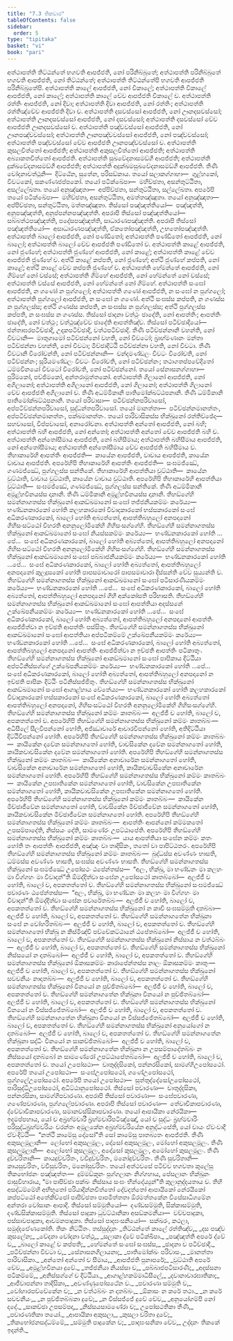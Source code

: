 ```yaml
---
title: "7.3 තිකවාර"
tableOfContents: false
sidebar:
  order: 5
type: "tipitaka"
basket: "vi"
book: "pari"
---
```



<DynamicBreadcrumb />

<Division number="323" book="pari">

<Paragraph number="1464" book="pari">
අත්ථාපත්ති තිට්ඨන්තේ භගවති ආපජ්ජති, නෝ පරිනිබ්බුතේ; අත්ථාපත්ති පරිනිබ්බුතේ භගවති ආපජ්ජති, නෝ තිට්ඨන්තේ; අත්ථාපත්ති තිට්ඨන්තේපි භගවති ආපජ්ජති පරිනිබ්බුතේපි. අත්ථාපත්ති කාලේ ආපජ්ජති, නෝ විකාලේ; අත්ථාපත්ති විකාලේ ආපජ්ජති, නෝ කාලේ; අත්ථාපත්ති කාලේ චේව ආපජ්ජති විකාලේ ච. අත්ථාපත්ති රත්තිං ආපජ්ජති, නෝ දිවා; අත්ථාපත්ති දිවා ආපජ්ජති, නෝ රත්තිං; අත්ථාපත්ති රත්තිඤ්චේව ආපජ්ජති දිවා ච. අත්ථාපත්ති දසවස්සෝ ආපජ්ජති, නෝ ඌනදසවස්සෝ; අත්ථාපත්ති ඌනදසවස්සෝ ආපජ්ජති, නෝ දසවස්සෝ; අත්ථාපත්ති දසවස්සෝ චේව ආපජ්ජති ඌනදසවස්සෝ ච. අත්ථාපත්ති පඤ්චවස්සෝ ආපජ්ජති, නෝ ඌනපඤ්චවස්සෝ; අත්ථාපත්ති ඌනපඤ්චවස්සෝ ආපජ්ජති, නෝ පඤ්චවස්සෝ; අත්ථාපත්ති පඤ්චවස්සෝ චේව ආපජ්ජති ඌනපඤ්චවස්සෝ ච. අත්ථාපත්ති කුසලචිත්තෝ ආපජ්ජති; අත්ථාපත්ති අකුසලචිත්තෝ ආපජ්ජති; අත්ථාපත්ති අබ්‍යාකතචිත්තෝ ආපජ්ජති. අත්ථාපත්ති සුඛවේදනාසමඞ්ගී ආපජ්ජති; අත්ථාපත්ති දුක්ඛවේදනාසමඞ්ගී ආපජ්ජති; අත්ථාපත්ති අදුක්ඛමසුඛවේදනාසමඞ්ගී ආපජ්ජති. තීණි චෝදනාවත්ථූනි—  දිට්ඨේන, සුතේන, පරිසඞ්කාය. තයෝ සලාකග්ගාහා—  ගුළ්හකෝ, විවටකෝ, සකණ්ණජප්පකෝ. තයෝ පටික්ඛේපා—  මහිච්ඡතා, අසන්තුට්ඨිතා, අසල්ලේඛතා. තයෝ අනුඤ්ඤාතා—  අප්පිච්ඡතා, සන්තුට්ඨිතා, සල්ලේඛතා. අපරේපි තයෝ පටික්ඛේපා—  මහිච්ඡතා, අසන්තුට්ඨිතා, අමත්තඤ්ඤුතා. තයෝ අනුඤ්ඤාතා—  අප්පිච්ඡතා, සන්තුට්ඨිතා, මත්තඤ්ඤුතා. තිස්සෝ පඤ්ඤත්තියෝ—  පඤ්ඤත්ති, අනුපඤ්ඤත්ති, අනුප්පන්නපඤ්ඤත්ති. අපරාපි තිස්සෝ පඤ්ඤත්තියෝ—  සබ්බත්ථපඤ්ඤත්ති, පදේසපඤ්ඤත්ති, සාධාරණපඤ්ඤත්ති. අපරාපි තිස්සෝ පඤ්ඤත්තියෝ—  අසාධාරණපඤ්ඤත්ති, ඒකතෝපඤ්ඤත්ති, උභතෝපඤ්ඤත්ති.
</Paragraph>

<Paragraph number="1465" book="pari">
අත්ථාපත්ති බාලෝ ආපජ්ජති, නෝ පණ්ඩිතෝ; අත්ථාපත්ති පණ්ඩිතෝ ආපජ්ජති, නෝ බාලෝ; අත්ථාපත්ති බාලෝ චේව ආපජ්ජති පණ්ඩිතෝ ච. අත්ථාපත්ති කාළේ ආපජ්ජති, නෝ ජුණ්හේ; අත්ථාපත්ති ජුණ්හේ ආපජ්ජති, නෝ කාළේ; අත්ථාපත්ති කාළේ චේව ආපජ්ජති ජුණ්හේ ච. අත්ථි කාළේ කප්පති, නෝ ජුණ්හේ; අත්ථි ජුණ්හේ කප්පති, නෝ කාළේ; අත්ථි කාළේ චේව කප්පති ජුණ්හේ ච. අත්ථාපත්ති හේමන්තේ ආපජ්ජති, නෝ ගිම්හේ නෝ වස්සේ; අත්ථාපත්ති ගිම්හේ ආපජ්ජති, නෝ හේමන්තේ නෝ වස්සේ; අත්ථාපත්ති වස්සේ ආපජ්ජති, නෝ හේමන්තේ නෝ ගිම්හේ. අත්ථාපත්ති සංඝෝ ආපජ්ජති, න ගණෝ න පුග්ගලෝ; අත්ථාපත්ති ගණෝ ආපජ්ජති, න සංඝෝ න පුග්ගලෝ; අත්ථාපත්ති පුග්ගලෝ ආපජ්ජති, න සංඝෝ න ගණෝ. අත්ථි සංඝස්ස කප්පති, න ගණස්ස න පුග්ගලස්ස; අත්ථි ගණස්ස කප්පති, න සංඝස්ස න පුග්ගලස්ස; අත්ථි පුග්ගලස්ස කප්පති, න සංඝස්ස න ගණස්ස. තිස්සෝ ඡාදනා වත්ථුං ඡාදේති, නෝ ආපත්තිං; ආපත්තිං ඡාදේති, නෝ වත්ථුං; වත්ථුඤ්චේව ඡාදේති ආපත්තිඤ්ච. තිස්සෝ පටිච්ඡාදියෝ—  ජන්තාඝරපටිච්ඡාදි, උදකපටිච්ඡාදි, වත්ථපටිච්ඡාදි. තීණි පටිච්ඡන්නානි වහන්ති, නෝ විවටානි—  මාතුගාමෝ පටිච්ඡන්නෝ වහති, නෝ විවටෝ; බ්‍රාහ්මණානං මන්තා පටිච්ඡන්නා වහන්ති, නෝ විවටා; මිච්ඡාදිට්ඨි පටිච්ඡන්නා වහති, නෝ විවටා. තීණි විවටානි විරෝචන්ති, නෝ පටිච්ඡන්නානි—  චන්දමණ්ඩලං විවටං විරෝචති, නෝ පටිච්ඡන්නං; සූරියමණ්ඩලං විවටං විරෝචති, නෝ පටිච්ඡන්නං; තථාගතප්පවේදිතෝ ධම්මවිනයෝ විවටෝ විරෝචති, නෝ පටිච්ඡන්නෝ. තයෝ සේනාසනග්ගාහා—  පුරිමකෝ, පච්ඡිමකෝ, අන්තරාමුත්තකෝ. අත්ථාපත්ති ගිලානෝ ආපජ්ජති, නෝ අගිලානෝ; අත්ථාපත්ති අගිලානෝ ආපජ්ජති, නෝ ගිලානෝ; අත්ථාපත්ති ගිලානෝ චේව ආපජ්ජති අගිලානෝ ච.
</Paragraph>

<Paragraph number="1466" book="pari">
තීණි අධම්මිකානි පාතිමෝක්ඛට්ඨපනානි. තීණි ධම්මිකානි පාතිමෝක්ඛට්ඨපනානි. තයෝ පරිවාසා—  පටිච්ඡන්නපරිවාසෝ, අප්පටිච්ඡන්නපරිවාසෝ, සුද්ධන්තපරිවාසෝ. තයෝ මානත්තා—  පටිච්ඡන්නමානත්තං, අප්පටිච්ඡන්නමානත්තං, පක්ඛමානත්තං. තයෝ පාරිවාසිකස්ස භික්ඛුනෝ රත්තිච්ඡේදා—  සහවාසෝ, විප්පවාසෝ, අනාරෝචනා. අත්ථාපත්ති අන්තෝ ආපජ්ජති, නෝ බහි; අත්ථාපත්ති බහි ආපජ්ජති, නෝ අන්තෝ; අත්ථාපත්ති අන්තෝ චේව ආපජ්ජති බහි ච. අත්ථාපත්ති අන්තෝසීමාය ආපජ්ජති, නෝ බහිසීමාය; අත්ථාපත්ති බහිසීමාය ආපජ්ජති, නෝ අන්තෝසීමාය; අත්ථාපත්ති අන්තෝසීමාය චේව ආපජ්ජති බහිසීමාය ච. තීහාකාරේහි ආපත්තිං ආපජ්ජති—  කායේන ආපජ්ජති, වාචාය ආපජ්ජති, කායේන වාචාය ආපජ්ජති. අපරේහිපි තීහාකාරේහි ආපත්තිං ආපජ්ජති—  සංඝමජ්ඣේ, ගණමජ්ඣේ, පුග්ගලස්ස සන්තිකේ. තීහාකාරේහි ආපත්තියා වුට්ඨාති—  කායේන වුට්ඨාති, වාචාය වුට්ඨාති, කායේන වාචාය වුට්ඨාති. අපරේහිපි තීහාකාරේහි ආපත්තියා වුට්ඨාති—  සංඝමජ්ඣේ, ගණමජ්ඣේ, පුග්ගලස්ස සන්තිකේ. තීණි අධම්මිකානි අමූළ්හවිනයස්ස දානානි. තීණි ධම්මිකානි අමූළ්හවිනයස්ස දානානි.
</Paragraph>

<Paragraph number="1467" book="pari">
තීහඞ්ගේහි සමන්නාගතස්ස භික්ඛුනෝ ආකඞ්ඛමානෝ සංඝෝ තජ්ජනීයකම්මං කරේය්‍ය—  භණ්ඩනකාරකෝ හෝති කලහකාරකෝ විවාදකාරකෝ භස්සකාරකෝ සංඝේ අධිකරණකාරකෝ, බාලෝ හෝති අබ්‍යත්තෝ, ආපත්තිබහුලෝ අනපදානෝ ගිහිසංසට්ඨෝ විහරති අනනුලෝමිකේහි ගිහිසංසග්ගේහි. තීහඞ්ගේහි සමන්නාගතස්ස භික්ඛුනෝ ආකඞ්ඛමානෝ සංඝෝ නියස්සකම්මං කරේය්‍ය—  භණ්ඩනකාරකෝ හෝති …පේ…  සංඝේ අධිකරණකාරකෝ, බාලෝ හෝති අබ්‍යත්තෝ, ආපත්තිබහුලෝ අනපදානෝ ගිහිසංසට්ඨෝ විහරති අනනුලෝමිකේහි ගිහිසංසග්ගේහි. තීහඞ්ගේහි සමන්නාගතස්ස භික්ඛුනෝ ආකඞ්ඛමානෝ සංඝෝ පබ්බාජනීයකම්මං කරේය්‍ය—  භණ්ඩනකාරකෝ හෝති …පේ…  සංඝේ අධිකරණකාරකෝ, බාලෝ හෝති අබ්‍යත්තෝ, ආපත්තිබහුලෝ අනපදානෝ කුලදූසකෝ හෝති පාපසමාචාරෝ පාපසමාචාරා දිස්සන්ති චේව සුය්‍යන්ති ච. තීහඞ්ගේහි සමන්නාගතස්ස භික්ඛුනෝ ආකඞ්ඛමානෝ සංඝෝ පටිසාරණීයකම්මං කරේය්‍ය—  භණ්ඩනකාරකෝ හෝති …පේ…  සංඝේ අධිකරණකාරකෝ, බාලෝ හෝති අබ්‍යත්තෝ, ආපත්තිබහුලෝ අනපදානෝ ගිහී අක්කෝසති පරිභාසති. තීහඞ්ගේහි සමන්නාගතස්ස භික්ඛුනෝ ආකඞ්ඛමානෝ සංඝෝ ආපත්තියා අදස්සනේ උක්ඛේපනීයකම්මං කරේය්‍ය—  භණ්ඩනකාරකෝ හෝති …පේ…  සංඝේ අධිකරණකාරකෝ, බාලෝ හෝති අබ්‍යත්තෝ, ආපත්තිබහුලෝ අනපදානෝ ආපත්තිං ආපජ්ජිත්වා න ඉච්ඡති ආපත්තිං පස්සිතුං. තීහඞ්ගේහි සමන්නාගතස්ස භික්ඛුනෝ ආකඞ්ඛමානෝ සංඝෝ ආපත්තියා අප්පටිකම්මේ උක්ඛේපනීයකම්මං කරේය්‍ය—  භණ්ඩනකාරකෝ හෝති …පේ…  සංඝේ අධිකරණකාරකෝ, බාලෝ හෝති අබ්‍යත්තෝ, ආපත්තිබහුලෝ අනපදානෝ ආපත්තිං ආපජ්ජිත්වා න ඉච්ඡති ආපත්තිං පටිකාතුං. තීහඞ්ගේහි සමන්නාගතස්ස භික්ඛුනෝ ආකඞ්ඛමානෝ සංඝෝ පාපිකාය දිට්ඨියා අප්පටිනිස්සග්ගේ උක්ඛේපනීයකම්මං කරේය්‍ය—  භණ්ඩනකාරකෝ හෝති …පේ…  සංඝේ අධිකරණකාරකෝ, බාලෝ හෝති අබ්‍යත්තෝ, ආපත්තිබහුලෝ අනපදානෝ න ඉච්ඡති පාපිකං දිට්ඨිං පටිනිස්සජ්ජිතුං.
</Paragraph>

<Paragraph number="1468" book="pari">
තීහඞ්ගේහි සමන්නාගතස්ස භික්ඛුනෝ ආකඞ්ඛමානෝ සංඝෝ ආගාළ්හාය චේතේය්‍ය—  භණ්ඩනකාරකෝ හෝති කලහකාරකෝ විවාදකාරකෝ භස්සකාරකෝ සංඝේ අධිකරණකාරකෝ, බාලෝ හෝති අබ්‍යත්තෝ ආපත්තිබහුලෝ අනපදානෝ, ගිහිසංසට්ඨෝ විහරති අනනුලෝමිකේහි ගිහිසංසග්ගේහි. තීහඞ්ගේහි සමන්නාගතස්ස භික්ඛුනෝ කම්මං කාතබ්බං—  අලජ්ජී ච හෝති, බාලෝ ච, අපකතත්තෝ ච. අපරේහිපි තීහඞ්ගේහි සමන්නාගතස්ස භික්ඛුනෝ කම්මං කාතබ්බං—  අධිසීලේ සීලවිපන්නෝ හෝති, අජ්ඣාචාරේ ආචාරවිපන්නෝ හෝති, අතිදිට්ඨියා දිට්ඨිවිපන්නෝ හෝති. අපරේහිපි තීහඞ්ගේහි සමන්නාගතස්ස භික්ඛුනෝ කම්මං කාතබ්බං—  කායිකේන දවේන සමන්නාගතෝ හෝති, වාචසිකේන දවේන සමන්නාගතෝ හෝති, කායිකවාචසිකේන දවේන සමන්නාගතෝ හෝති. අපරේහිපි තීහඞ්ගේහි සමන්නාගතස්ස භික්ඛුනෝ කම්මං කාතබ්බං—  කායිකේන අනාචාරේන සමන්නාගතෝ හෝති, වාචසිකේන අනාචාරේන සමන්නාගතෝ හෝති, කායිකවාචසිකේන අනාචාරේන සමන්නාගතෝ හෝති. අපරේහිපි තීහඞ්ගේහි සමන්නාගතස්ස භික්ඛුනෝ කම්මං කාතබ්බං—  කායිකේන උපඝාතිකේන සමන්නාගතෝ හෝති, වාචසිකේන උපඝාතිකේන සමන්නාගතෝ හෝති, කායිකවාචසිකේන උපඝාතිකේන සමන්නාගතෝ හෝති. අපරේහිපි තීහඞ්ගේහි සමන්නාගතස්ස භික්ඛුනෝ කම්මං කාතබ්බං—  කායිකේන මිච්ඡාජීවේන සමන්නාගතෝ හෝති, වාචසිකේන මිච්ඡාජීවේන සමන්නාගතෝ හෝති, කායිකවාචසිකේන මිච්ඡාජීවේන සමන්නාගතෝ හෝති. අපරේහිපි තීහඞ්ගේහි සමන්නාගතස්ස භික්ඛුනෝ කම්මං කාතබ්බං—  ආපත්තිං ආපන්නෝ කම්මකතෝ උපසම්පාදේති, නිස්සයං දේති, සාමණේරං උපට්ඨාපේති. අපරේහිපි තීහඞ්ගේහි සමන්නාගතස්ස භික්ඛුනෝ කම්මං කාතබ්බං—  යාය ආපත්තියා සංඝේන කම්මං කතං හෝති තං ආපත්තිං ආපජ්ජති, අඤ්ඤං වා තාදිසිකං, තතෝ වා පාපිට්ඨතරං. අපරේහිපි තීහඞ්ගේහි සමන්නාගතස්ස භික්ඛුනෝ කම්මං කාතබ්බං—  බුද්ධස්ස අවණ්ණං භාසති, ධම්මස්ස අවණ්ණං භාසති, සංඝස්ස අවණ්ණං භාසති.
</Paragraph>

<Paragraph number="1469" book="pari">
තීහඞ්ගේහි සමන්නාගතස්ස භික්ඛුනෝ සංඝමජ්ඣේ උපෝසථං ඨපේන්තස්ස—  “අලං, භික්ඛු, මා භණ්ඩනං මා කලහං මා විග්ගහං මා විවාදන්”ති ඕමද්දිත්වා සංඝේන උපෝසථෝ කාතබ්බෝ—  අලජ්ජී ච හෝති, බාලෝ ච, අපකතත්තෝ ච. තීහඞ්ගේහි සමන්නාගතස්ස භික්ඛුනෝ සංඝමජ්ඣේ පවාරණං ඨපේන්තස්ස—  “අලං, භික්ඛු, මා භණ්ඩනං මා කලහං මා විග්ගහං මා විවාදන්”ති ඕමද්දිත්වා සංඝේන පවාරේතබ්බං—  අලජ්ජී ච හෝති, බාලෝ ච, අපකතත්තෝ ච. තීහඞ්ගේහි සමන්නාගතස්ස භික්ඛුනෝ න කාචි සංඝසම්මුති දාතබ්බා—  අලජ්ජී ච හෝති, බාලෝ ච, අපකතත්තෝ ච. තීහඞ්ගේහි සමන්නාගතේන භික්ඛුනා සංඝේ න වෝහරිතබ්බං—  අලජ්ජී ච හෝති, බාලෝ ච, අපකතත්තෝ ච. තීහඞ්ගේහි සමන්නාගතෝ භික්ඛු න කිස්මිඤ්චි පච්චේකට්ඨානේ ඨපේතබ්බෝ—  අලජ්ජී ච හෝති, බාලෝ ච, අපකතත්තෝ ච. තීහඞ්ගේහි සමන්නාගතස්ස භික්ඛුනෝ නිස්සාය න වත්ථබ්බං—  අලජ්ජී ච හෝති, බාලෝ ච, අපකතත්තෝ ච. තීහඞ්ගේහි සමන්නාගතස්ස භික්ඛුනෝ නිස්සයෝ න දාතබ්බෝ—  අලජ්ජී ච හෝති, බාලෝ ච, අපකතත්තෝ ච. තීහඞ්ගේහි සමන්නාගතස්ස භික්ඛුනෝ ඕකාසකම්මං කාරාපේන්තස්ස නාලං ඕකාසකම්මං කාතුං—  අලජ්ජී ච හෝති, බාලෝ ච, අපකතත්තෝ ච. තීහඞ්ගේහි සමන්නාගතස්ස භික්ඛුනෝ සවචනීයං නාදාතබ්බං—  අලජ්ජී ච හෝති, බාලෝ ච, අපකතත්තෝ ච. තීහඞ්ගේහි සමන්නාගතස්ස භික්ඛුනෝ විනයෝ න පුච්ඡිතබ්බෝ—  අලජ්ජී ච හෝති, බාලෝ ච, අපකතත්තෝ ච. තීහඞ්ගේහි සමන්නාගතේන භික්ඛුනා විනයෝ න පුච්ඡිතබ්බෝ—  අලජ්ජී ච හෝති, බාලෝ ච, අපකතත්තෝ ච. තීහඞ්ගේහි සමන්නාගතස්ස භික්ඛුනෝ විනයෝ න විස්සජ්ජේතබ්බෝ—  අලජ්ජී ච හෝති, බාලෝ ච, අපකතත්තෝ ච. තීහඞ්ගේහි සමන්නාගතේන භික්ඛුනා විනයෝ න විස්සජ්ජේතබ්බෝ—  අලජ්ජී ච හෝති, බාලෝ ච, අපකතත්තෝ ච. තීහඞ්ගේහි සමන්නාගතස්ස භික්ඛුනෝ අනුයෝගෝ න දාතබ්බෝ—  අලජ්ජී ච හෝති, බාලෝ ච, අපකතත්තෝ ච. තීහඞ්ගේහි සමන්නාගතේන භික්ඛුනා සද්ධිං විනයෝ න සාකච්ඡිතබ්බෝ—  අලජ්ජී ච හෝති, බාලෝ ච, අපකතත්තෝ ච. තීහඞ්ගේහි සමන්නාගතේන භික්ඛුනා න උපසම්පාදේතබ්බං න නිස්සයෝ දාතබ්බෝ න සාමණේරෝ උපට්ඨාපේතබ්බෝ—  අලජ්ජී ච හෝති, බාලෝ ච, අපකතත්තෝ ච.
</Paragraph>

<Paragraph number="1470" book="pari">
තයෝ උපෝසථා—  චාතුද්දසිකෝ, පන්නරසිකෝ, සාමග්ගිඋපෝසථෝ. අපරේපි තයෝ උපෝසථා—  සංඝේඋපෝසථෝ, ගණේඋපෝසථෝ, පුග්ගලේඋපෝසථෝ. අපරේපි තයෝ උපෝසථා—  සුත්තුද්දේසෝඋපෝසථෝ, පාරිසුද්ධිඋපෝසථෝ, අධිට්ඨානුපෝසථෝ.
</Paragraph>

<Paragraph number="1471" book="pari">
තිස්සෝ පවාරණා—  චාතුද්දසිකා, පන්නරසිකා, සාමග්ගිපවාරණා. අපරාපි තිස්සෝ පවාරණා—  සංඝේපවාරණා, ගණේපවාරණා, පුග්ගලේපවාරණා. අපරාපි තිස්සෝ පවාරණා—  තේවාචිකාපවාරණා, ද්වේවාචිකාපවාරණා, සමානවස්සිකාපවාරණා.
</Paragraph>

<Paragraph number="1472" book="pari">
තයෝ ආපායිකා නේරයිකා—  ඉදමප්පහාය, යෝ ච අබ්‍රහ්මචාරී බ්‍රහ්මචාරිපටිඤ්ඤෝ, යෝ ච සුද්ධං බ්‍රහ්මචාරිං පරිසුද්ධබ්‍රහ්මචරියං චරන්තං අමූලකේන අබ්‍රහ්මචරියේන අනුද්ධංසේති, යෝ චායං ඒවංවාදී ඒවංදිට්ඨි—  “නත්ථි කාමේසු දෝසෝ”ති සෝ කාමේසු පාතබ්‍යතං ආපජ්ජති. තීණි අකුසලමූලානි—  ලෝභෝ අකුසලමූලං, දෝසෝ අකුසලමූලං, මෝහෝ අකුසලමූලං. තීණි කුසලමූලානි—  අලෝභෝ කුසලමූලං, අදෝසෝ කුසලමූලං, අමෝහෝ කුසලමූලං. තීණි දුච්චරිතානි—  කායදුච්චරිතං, වචීදුච්චරිතං, මනෝදුච්චරිතං. තීණි සුචරිතානි—  කායසුචරිතං, වචීසුචරිතං, මනෝසුචරිතං. තයෝ අත්ථවසේ පටිච්ච භගවතා කුලේසු තිකභෝජනං පඤ්ඤත්තං—  දුම්මඞ්කූනං පුග්ගලානං නිග්ගහාය, පේසලානං භික්ඛූනං ඵාසුවිහාරාය, “මා පාපිච්ඡා පක්ඛං නිස්සාය සංඝං භින්දේය්‍යුන්”ති කුලානුද්දයතාය ච. තීහි අසද්ධම්මේහි අභිභූතෝ පරියාදින්නචිත්තෝ දේවදත්තෝ ආපායිකෝ නේරයිකෝ කප්පට්ඨෝ අතේකිච්ඡෝ පාපිච්ඡතා පාපමිත්තතා ඕරමත්තකේන විසේසාධිගමේන අන්තරා වෝසානං ආපාදි. තිස්සෝ සම්මුතියෝ—  දණ්ඩසම්මුති, සික්කාසම්මුති, දණ්ඩසික්කාසම්මුති. තිස්සෝ පාදුකා ධුවට්ඨානිකා අසඞ්කමනීයා—  වච්චපාදුකා, පස්සාවපාදුකා, ආචමනපාදුකා. තිස්සෝ පාදඝංසනියෝ—  සක්ඛරං, කථලා, සමුද්දඵේණකෝති.

</Paragraph>
</Division>

<Paragraph number="1473" type="center" book="pari">
තිකං නිට්ඨිතං.



</Paragraph>

<Paragraph number="1474" type="center" book="pari">
තස්සුද්දානං


</Paragraph>

<Paragraph number="1475" type="verses" book="pari">
_තිට්ඨන්තේ කාලේ රත්තිඤ්ච,_  
_දස පඤ්ච කුසලේන;_  
_වේදනා චෝදනා වත්ථු,_  
_සලාකා ද්වේ පටික්ඛිපා._  

</Paragraph>

<Paragraph number="1476" type="verses" book="pari">
_පඤ්ඤත්ති අපරේ ද්වේ ච,_  
_බාලෝ කාළේ ච කප්පති;_  
_හේමන්තේ සංඝෝ සංඝස්ස,_  
_ඡාදනා ච පටිච්ඡාදි._  

</Paragraph>

<Paragraph number="1477" type="verses" book="pari">
_පටිච්ඡන්නා විවටා ච,_  
_සේනාසනගිලායනා;_  
_පාතිමෝක්ඛං පරිවාසං,_  
_මානත්තා පාරිවාසිකා._  

</Paragraph>

<Paragraph number="1478" type="verses" book="pari">
_අන්තෝ අන්තෝ ච සීමාය,_  
_ආපජ්ජති පුනාපරේ;_  
_වුට්ඨාති අපරේ චේව,_  
_අමූළ්හවිනයා දුවේ._  

</Paragraph>

<Paragraph number="1479" type="verses" book="pari">
_තජ්ජනීයා නියස්සා ච,_  
_පබ්බාජපටිසාරණී;_  
_අදස්සනා පටිකම්මේ,_  
_අනිස්සග්ගේ ච දිට්ඨියා._  

</Paragraph>

<Paragraph number="1480" type="verses" book="pari">
_ආගාළ්හකම්මාධිසීලේ,_  
_දවානාචාරඝාතිකා;_  
_ආජීවාපන්නා තාදිසිකා,_  
_අවණ්ණුපෝසථේන ච._  

</Paragraph>

<Paragraph number="1481" type="verses" book="pari">
_පවාරණා සම්මුති ච,_  
_වෝහාරපච්චේකේන ච;_  
_න වත්ථබ්බං න දාතබ්බං,_  
_ඕකාසං න කරේ තථා._  

</Paragraph>

<Paragraph number="1482" type="verses" book="pari">
_න කරේ සවචනීයං,_  
_න පුච්ඡිතබ්බකා දුවේ;_  
_න විස්සජ්ජේ දුවේ චේව,_  
_අනුයෝගම්පි නෝ දදේ._  

</Paragraph>

<Paragraph number="1483" type="verses" book="pari">
_සාකච්ඡා උපසම්පදා,_  
_නිස්සයසාමණේරා ච;_  
උපෝසථතිකා තීණි,_  
_පවාරණතිකා තයෝ._  

</Paragraph>

<Paragraph number="1484" type="verses" book="pari">
_ආපායිකා අකුසලා,_  
_කුසලා චරිතා දුවේ;_  
_තිකභෝජනසද්ධම්මේ,_  
_සම්මුති පාදුකේන ච;_  
_පාදඝංසනිකා චේව,_  
උද්දානං තිකකේ ඉදන්ති._
</Paragraph>